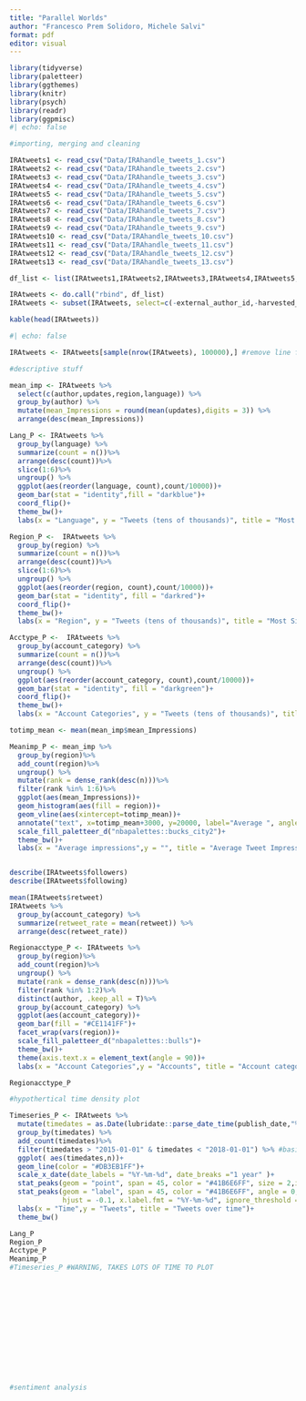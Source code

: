 ---
title: "Parallel Worlds"
author: "Francesco Prem Solidoro, Michele Salvi"
format: pdf
editor: visual
---

```{r}
library(tidyverse)
library(paletteer)
library(ggthemes)
library(knitr)
library(psych)
library(readr)
library(ggpmisc)
#| echo: false
```

```{r}
#importing, merging and cleaning

IRAtweets1 <- read_csv("Data/IRAhandle_tweets_1.csv")
IRAtweets2 <- read_csv("Data/IRAhandle_tweets_2.csv")
IRAtweets3 <- read_csv("Data/IRAhandle_tweets_3.csv")
IRAtweets4 <- read_csv("Data/IRAhandle_tweets_4.csv")
IRAtweets5 <- read_csv("Data/IRAhandle_tweets_5.csv")
IRAtweets6 <- read_csv("Data/IRAhandle_tweets_6.csv")
IRAtweets7 <- read_csv("Data/IRAhandle_tweets_7.csv")
IRAtweets8 <- read_csv("Data/IRAhandle_tweets_8.csv")
IRAtweets9 <- read_csv("Data/IRAhandle_tweets_9.csv")
IRAtweets10 <- read_csv("Data/IRAhandle_tweets_10.csv")
IRAtweets11 <- read_csv("Data/IRAhandle_tweets_11.csv")
IRAtweets12 <- read_csv("Data/IRAhandle_tweets_12.csv")
IRAtweets13 <- read_csv("Data/IRAhandle_tweets_13.csv")

df_list <- list(IRAtweets1,IRAtweets2,IRAtweets3,IRAtweets4,IRAtweets5,IRAtweets6,IRAtweets7,IRAtweets8,IRAtweets9,IRAtweets10,IRAtweets11,IRAtweets12,IRAtweets13)

IRAtweets <- do.call("rbind", df_list)
IRAtweets <- subset(IRAtweets, select=c(-external_author_id,-harvested_date,-new_june_2018,-alt_external_id,-tweet_id,-article_url,-tco1_step1,-tco2_step1,-tco3_step1))

kable(head(IRAtweets))

#| echo: false
```

```{r}
IRAtweets <- IRAtweets[sample(nrow(IRAtweets), 100000),] #remove line for complete analysis

#descriptive stuff

mean_imp <- IRAtweets %>%
  select(c(author,updates,region,language)) %>% 
  group_by(author) %>%
  mutate(mean_Impressions = round(mean(updates),digits = 3)) %>%
  arrange(desc(mean_Impressions))

Lang_P <- IRAtweets %>% 
  group_by(language) %>%
  summarize(count = n())%>% 
  arrange(desc(count))%>%
  slice(1:6)%>%
  ungroup() %>%
  ggplot(aes(reorder(language, count),count/10000))+
  geom_bar(stat = "identity",fill = "darkblue")+
  coord_flip()+
  theme_bw()+
  labs(x = "Language", y = "Tweets (tens of thousands)", title = "Most Significant Languages")

Region_P <-  IRAtweets %>% 
  group_by(region) %>%
  summarize(count = n())%>% 
  arrange(desc(count))%>%
  slice(1:6)%>%
  ungroup() %>%
  ggplot(aes(reorder(region, count),count/10000))+
  geom_bar(stat = "identity", fill = "darkred")+
  coord_flip()+
  theme_bw()+
  labs(x = "Region", y = "Tweets (tens of thousands)", title = "Most Significant Regions")

Acctype_P <-  IRAtweets %>% 
  group_by(account_category) %>%
  summarize(count = n())%>% 
  arrange(desc(count))%>%
  ungroup() %>%
  ggplot(aes(reorder(account_category, count),count/10000))+
  geom_bar(stat = "identity", fill = "darkgreen")+
  coord_flip()+
  theme_bw()+
  labs(x = "Account Categories", y = "Tweets (tens of thousands)", title = "Tweet by Account types")

totimp_mean <- mean(mean_imp$mean_Impressions)

Meanimp_P <- mean_imp %>%
  group_by(region)%>%
  add_count(region)%>%
  ungroup() %>%
  mutate(rank = dense_rank(desc(n)))%>%
  filter(rank %in% 1:6)%>%
  ggplot(aes(mean_Impressions))+
  geom_histogram(aes(fill = region))+
  geom_vline(aes(xintercept=totimp_mean))+
  annotate("text", x=totimp_mean+3000, y=20000, label="Average ", angle = 90)+
  scale_fill_paletteer_d("nbapalettes::bucks_city2")+
  theme_bw()+
  labs(x = "Average impressions",y = "", title = "Average Tweet Impressions in significant regions") 


describe(IRAtweets$followers)
describe(IRAtweets$following)

mean(IRAtweets$retweet)
IRAtweets %>%
  group_by(account_category) %>%
  summarize(retweet_rate = mean(retweet)) %>%
  arrange(desc(retweet_rate))

Regionacctype_P <- IRAtweets %>%
  group_by(region)%>%
  add_count(region)%>%
  ungroup() %>%
  mutate(rank = dense_rank(desc(n)))%>%
  filter(rank %in% 1:2)%>%
  distinct(author, .keep_all = T)%>%
  group_by(account_category) %>%
  ggplot(aes(account_category))+
  geom_bar(fill = "#CE1141FF")+
  facet_wrap(vars(region))+
  scale_fill_paletteer_d("nbapalettes::bulls")+
  theme_bw()+
  theme(axis.text.x = element_text(angle = 90))+
  labs(x = "Account Categories",y = "Accounts", title = "Account categories in significant regions")

Regionacctype_P

#hypothertical time density plot

Timeseries_P <- IRAtweets %>% 
  mutate(timedates = as.Date(lubridate::parse_date_time(publish_date,"%m/%d/%Y %h:%M")))%>%
  group_by(timedates) %>%
  add_count(timedates)%>%
  filter(timedates > "2015-01-01" & timedates < "2018-01-01") %>% #basically no tweets before
  ggplot( aes(timedates,n))+
  geom_line(color = "#DB3EB1FF")+
  scale_x_date(date_labels = "%Y-%m-%d", date_breaks ="1 year" )+
  stat_peaks(geom = "point", span = 45, color = "#41B6E6FF", size = 2,ignore_threshold = 0.69) +
  stat_peaks(geom = "label", span = 45, color = "#41B6E6FF", angle = 0,
             hjust = -0.1, x.label.fmt = "%Y-%m-%d", ignore_threshold = 0.69)+
  labs(x = "Time",y = "Tweets", title = "Tweets over time")+
  theme_bw()

Lang_P
Region_P
Acctype_P
Meanimp_P
#Timeseries_P #WARNING, TAKES LOTS OF TIME TO PLOT















```

```{r}
#sentiment analysis


```
